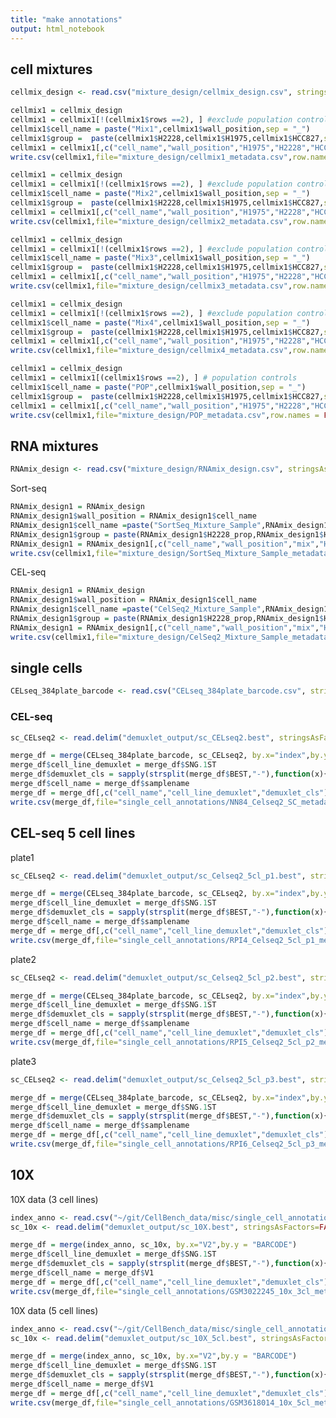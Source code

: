 ```yaml
---
title: "make annotations"
output: html_notebook
---
```


## cell mixtures

```r
cellmix_design <- read.csv("mixture_design/cellmix_design.csv", stringsAsFactors=FALSE)
```

```r
cellmix1 = cellmix_design
cellmix1 = cellmix1[!(cellmix1$rows ==2), ] #exclude population controls
cellmix1$cell_name = paste("Mix1",cellmix1$wall_position,sep = "_")
cellmix1$group =  paste(cellmix1$H2228,cellmix1$H1975,cellmix1$HCC827,sep = "_")
cellmix1 = cellmix1[,c("cell_name","wall_position","H1975","H2228","HCC827","poor_quality","traj","group")]
write.csv(cellmix1,file="mixture_design/cellmix1_metadata.csv",row.names = FALSE)
```

```r
cellmix1 = cellmix_design
cellmix1 = cellmix1[!(cellmix1$rows ==2), ] #exclude population controls
cellmix1$cell_name = paste("Mix2",cellmix1$wall_position,sep = "_")
cellmix1$group =  paste(cellmix1$H2228,cellmix1$H1975,cellmix1$HCC827,sep = "_")
cellmix1 = cellmix1[,c("cell_name","wall_position","H1975","H2228","HCC827","poor_quality","traj","group")]
write.csv(cellmix1,file="mixture_design/cellmix2_metadata.csv",row.names = FALSE)
```

```r
cellmix1 = cellmix_design
cellmix1 = cellmix1[!(cellmix1$rows ==2), ] #exclude population controls
cellmix1$cell_name = paste("Mix3",cellmix1$wall_position,sep = "_")
cellmix1$group =  paste(cellmix1$H2228,cellmix1$H1975,cellmix1$HCC827,sep = "_")
cellmix1 = cellmix1[,c("cell_name","wall_position","H1975","H2228","HCC827","poor_quality","traj","group")]
write.csv(cellmix1,file="mixture_design/cellmix3_metadata.csv",row.names = FALSE)
```

```r
cellmix1 = cellmix_design
cellmix1 = cellmix1[!(cellmix1$rows ==2), ] #exclude population controls
cellmix1$cell_name = paste("Mix4",cellmix1$wall_position,sep = "_")
cellmix1$group =  paste(cellmix1$H2228,cellmix1$H1975,cellmix1$HCC827,sep = "_")
cellmix1 = cellmix1[,c("cell_name","wall_position","H1975","H2228","HCC827","poor_quality","traj","group")]
write.csv(cellmix1,file="mixture_design/cellmix4_metadata.csv",row.names = FALSE)
```

```r
cellmix1 = cellmix_design
cellmix1 = cellmix1[(cellmix1$rows ==2), ] # population controls
cellmix1$cell_name = paste("POP",cellmix1$wall_position,sep = "_")
cellmix1$group =  paste(cellmix1$H2228,cellmix1$H1975,cellmix1$HCC827,sep = "_")
cellmix1 = cellmix1[,c("cell_name","wall_position","H1975","H2228","HCC827","poor_quality","traj","group")]
write.csv(cellmix1,file="mixture_design/POP_metadata.csv",row.names = FALSE)
```


## RNA mixtures

```r
RNAmix_design <- read.csv("mixture_design/RNAmix_design.csv", stringsAsFactors=FALSE)
```

Sort-seq
```r
RNAmix_design1 = RNAmix_design
RNAmix_design1$wall_position = RNAmix_design1$cell_name
RNAmix_design1$cell_name =paste("SortSeq_Mixture_Sample",RNAmix_design1$wall_position,sep = "_")
RNAmix_design1$group = paste(RNAmix_design1$H2228_prop,RNAmix_design1$H1975_prop,RNAmix_design1$HCC827_prop,sep = "_")
RNAmix_design1 = RNAmix_design1[,c("cell_name","wall_position","mix","H2228_prop","H1975_prop","HCC827_prop","mRNA_amount","group")]
write.csv(cellmix1,file="mixture_design/SortSeq_Mixture_Sample_metadata.csv",row.names = FALSE)
```

CEL-seq
```r
RNAmix_design1 = RNAmix_design
RNAmix_design1$wall_position = RNAmix_design1$cell_name
RNAmix_design1$cell_name =paste("CelSeq2_Mixture_Sample",RNAmix_design1$wall_position,sep = "_")
RNAmix_design1$group = paste(RNAmix_design1$H2228_prop,RNAmix_design1$H1975_prop,RNAmix_design1$HCC827_prop,sep = "_")
RNAmix_design1 = RNAmix_design1[,c("cell_name","wall_position","mix","H2228_prop","H1975_prop","HCC827_prop","mRNA_amount","group")]
write.csv(cellmix1,file="mixture_design/CelSeq2_Mixture_Sample_metadata.csv",row.names = FALSE)
```





## single cells

```r
CELseq_384plate_barcode <- read.csv("CELseq_384plate_barcode.csv", stringsAsFactors=FALSE)
```

### CEL-seq

```r
sc_CELseq2 <- read.delim("demuxlet_output/sc_CELseq2.best", stringsAsFactors=FALSE)

merge_df = merge(CELseq_384plate_barcode, sc_CELseq2, by.x="index",by.y = "BARCODE")
merge_df$cell_line_demuxlet = merge_df$SNG.1ST
merge_df$demuxlet_cls = sapply(strsplit(merge_df$BEST,"-"),function(x){x[1]})
merge_df$cell_name = merge_df$samplename
merge_df = merge_df[,c("cell_name","cell_line_demuxlet","demuxlet_cls")]
write.csv(merge_df,file="single_cell_annotations/NN84_Celseq2_SC_metadata.csv",row.names = FALSE)
```

## CEL-seq 5 cell lines

plate1

```r
sc_CELseq2 <- read.delim("demuxlet_output/sc_Celseq2_5cl_p1.best", stringsAsFactors=FALSE)

merge_df = merge(CELseq_384plate_barcode, sc_CELseq2, by.x="index",by.y = "BARCODE")
merge_df$cell_line_demuxlet = merge_df$SNG.1ST
merge_df$demuxlet_cls = sapply(strsplit(merge_df$BEST,"-"),function(x){x[1]})
merge_df$cell_name = merge_df$samplename
merge_df = merge_df[,c("cell_name","cell_line_demuxlet","demuxlet_cls")]
write.csv(merge_df,file="single_cell_annotations/RPI4_Celseq2_5cl_p1_metadata.csv",row.names = FALSE)
```

plate2

```r
sc_CELseq2 <- read.delim("demuxlet_output/sc_Celseq2_5cl_p2.best", stringsAsFactors=FALSE)

merge_df = merge(CELseq_384plate_barcode, sc_CELseq2, by.x="index",by.y = "BARCODE")
merge_df$cell_line_demuxlet = merge_df$SNG.1ST
merge_df$demuxlet_cls = sapply(strsplit(merge_df$BEST,"-"),function(x){x[1]})
merge_df$cell_name = merge_df$samplename
merge_df = merge_df[,c("cell_name","cell_line_demuxlet","demuxlet_cls")]
write.csv(merge_df,file="single_cell_annotations/RPI5_Celseq2_5cl_p2_metadata.csv",row.names = FALSE)
```

plate3

```r
sc_CELseq2 <- read.delim("demuxlet_output/sc_Celseq2_5cl_p3.best", stringsAsFactors=FALSE)

merge_df = merge(CELseq_384plate_barcode, sc_CELseq2, by.x="index",by.y = "BARCODE")
merge_df$cell_line_demuxlet = merge_df$SNG.1ST
merge_df$demuxlet_cls = sapply(strsplit(merge_df$BEST,"-"),function(x){x[1]})
merge_df$cell_name = merge_df$samplename
merge_df = merge_df[,c("cell_name","cell_line_demuxlet","demuxlet_cls")]
write.csv(merge_df,file="single_cell_annotations/RPI6_Celseq2_5cl_p3_metadata.csv",row.names = FALSE)
```

## 10X

10X data (3 cell lines)

```r
index_anno <- read.csv("~/git/CellBench_data/misc/single_cell_annotations/GSM3022245_index_anno.csv", header=FALSE, stringsAsFactors=FALSE)
sc_10x <- read.delim("demuxlet_output/sc_10X.best", stringsAsFactors=FALSE)

merge_df = merge(index_anno, sc_10x, by.x="V2",by.y = "BARCODE")
merge_df$cell_line_demuxlet = merge_df$SNG.1ST
merge_df$demuxlet_cls = sapply(strsplit(merge_df$BEST,"-"),function(x){x[1]})
merge_df$cell_name = merge_df$V1
merge_df = merge_df[,c("cell_name","cell_line_demuxlet","demuxlet_cls")]
write.csv(merge_df,file="single_cell_annotations/GSM3022245_10x_3cl_metadata.csv",row.names = FALSE)
```

10X data (5 cell lines)

```r
index_anno <- read.csv("~/git/CellBench_data/misc/single_cell_annotations/barcode_10x_5cl.csv", header=FALSE, stringsAsFactors=FALSE)
sc_10x <- read.delim("demuxlet_output/sc_10X_5cl.best", stringsAsFactors=FALSE)

merge_df = merge(index_anno, sc_10x, by.x="V2",by.y = "BARCODE")
merge_df$cell_line_demuxlet = merge_df$SNG.1ST
merge_df$demuxlet_cls = sapply(strsplit(merge_df$BEST,"-"),function(x){x[1]})
merge_df$cell_name = merge_df$V1
merge_df = merge_df[,c("cell_name","cell_line_demuxlet","demuxlet_cls")]
write.csv(merge_df,file="single_cell_annotations/GSM3618014_10x_5cl_metadata.csv",row.names = FALSE)
```



